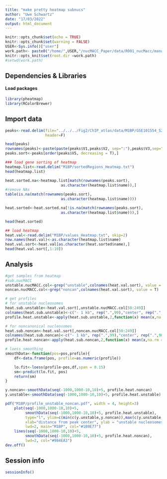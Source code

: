 ```yaml
---
title: "make pretty heatmap subnucs"
author: "Uwe Schwartz"
date: "17/03/2022"
output: html_document
---
```


```r
knitr::opts_chunk$set(echo = TRUE)
knitr::opts_chunk$set(warning = FALSE)
USER<-Sys.info()["user"]
work.path<- paste0("/home/",USER,"/nucMACC_Paper/data/R001_nucMacc/manuscript_figures/Fig5/ChIP_atlas/profiles/")
knitr::opts_knit$set(root.dir =work.path)
#setwd(work.path)
```

## Dependencies & Libraries

#### Load packages
```r
library(pheatmap)
library(RColorBrewer)
```

## Import data
```r
peaks<-read.delim(file="../../../Fig2/ChIP_atlas/data/M1BP/GSE101554_S2_M1BP_ChIP_peaks.bed",
                  header=F)

head(peaks)
rownames(peaks)<-paste(paste(peaks$V1,peaks$V2, sep=":"),peaks$V3,sep="-")
peaks.sort<-peaks[order(peaks$V5, decreasing = T),]

### load gene sorting of heatmap
heatmap.list<-read.delim("M1BP/sortedRegions_Heatmap.txt")
head(heatmap.list)

heat.sorted.na<-heatmap.list[match(rownames(peaks.sort),
                         as.character(heatmap.list$name)),]
#remove NAs
table(is.na(match(rownames(peaks.sort),
                         as.character(heatmap.list$name))))

heat.sorted<-heat.sorted.na[!is.na(match(rownames(peaks.sort),
                         as.character(heatmap.list$name))),]

head(heat.sorted)

## load heatmap
heat.val<-read.delim("M1BP/values_Heatmap.txt", skip=2)
row.names(heat.val)<-as.character(heatmap.list$name)
heat.val.sort<-heat.val[as.character(heat.sorted$name),]
head(heat.val.sort[,1:10])
```
## Analysis

```r
#get samples from heatmap
#sub.nucMACC
unstable.nucMACC.col<-grep("unstable",colnames(heat.val.sort), value = T)
noncan.nucMACC.col<-grep("noncan",colnames(heat.val.sort), value = T)

# get profiles
# for unstable nucleosomes
heat.sub.unstable<-heat.val.sort[,unstable.nucMACC.col[50:249]]
colnames(heat.sub.unstable)<-c("- 1 kb", rep(".",99),"center", rep(".",98),"+ 1 kb")
profile.heat.unstable<-apply(heat.sub.unstable,2,function(x) mean(x,na.rm = T))

# for noncanonical nucleosomes
heat.sub.noncan<-heat.val.sort[,noncan.nucMACC.col[50:249]]
colnames(heat.sub.noncan)<-c("- 1 kb", rep(".",99),"center", rep(".",98),"+ 1 kb")
profile.heat.noncan<-apply(heat.sub.noncan,2,function(x) mean(x,na.rm = T))

# loess smoothing
smoothData<-function(pos=pos,profile){
    df<-data.frame(pos, profile=as.numeric(profile))

    lo.fit<-loess(profile~pos,df,span = 0.15)
    sm<-predict(lo.fit, pos)
    return(sm)
}

y.noncan<-smoothData(seq(-1000,1000-10,10)+5, profile.heat.noncan)
y.unstable<-smoothData(seq(-1000,1000-10,10)+5, profile.heat.unstable)

pdf("M1BP/profile_unstable_noncan.pdf", width = 4, height=3)
    plot(seq(-1000,1000-10,10)+5, 
         smoothData(seq(-1000,1000-10,10)+5, profile.heat.unstable),
         type="l", ylim=c(min(c(y.unstable,y.noncan)),max(c(y.unstable,y.noncan))),
         xlab="distance from peak center", ylab = "unstable nucleosomes",
         lwd=2, main="M1BP", col="#1B9E77")
    lines(seq(-1000,1000-10,10)+5, 
         smoothData(seq(-1000,1000-10,10)+5, profile.heat.noncan),
         lwd=2, col="#984EA3")
dev.off()
```
## Session info
```r
sessionInfo()
```

